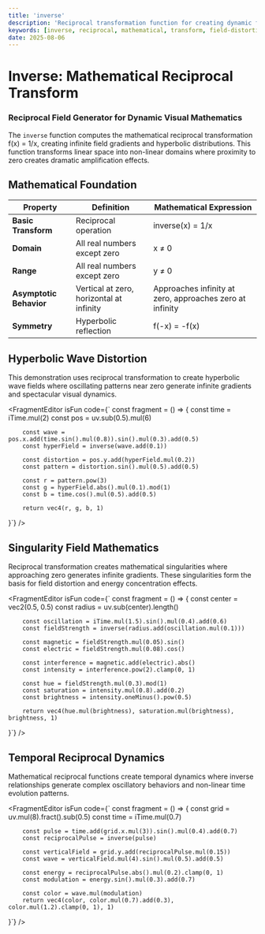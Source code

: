 ```yaml
---
title: 'inverse'
description: 'Reciprocal transformation function for creating dynamic field distortions and mathematical visualization effects'
keywords: [inverse, reciprocal, mathematical, transform, field-distortion, wave-dynamics]
date: 2025-08-06
---
```



# Inverse: Mathematical Reciprocal Transform

### Reciprocal Field Generator for Dynamic Visual Mathematics

The `inverse` function computes the mathematical reciprocal transformation f(x) = 1/x, creating infinite field gradients and hyperbolic distributions. This function transforms linear space into non-linear domains where proximity to zero creates dramatic amplification effects.

## Mathematical Foundation

| Property                | Definition                               | Mathematical Expression                                  |
| ----------------------- | ---------------------------------------- | -------------------------------------------------------- |
| **Basic Transform**     | Reciprocal operation                     | inverse(x) = 1/x                                         |
| **Domain**              | All real numbers except zero             | x ≠ 0                                                    |
| **Range**               | All real numbers except zero             | y ≠ 0                                                    |
| **Asymptotic Behavior** | Vertical at zero, horizontal at infinity | Approaches infinity at zero, approaches zero at infinity |
| **Symmetry**            | Hyperbolic reflection                    | f(-x) = -f(x)                                            |

## Hyperbolic Wave Distortion

This demonstration uses reciprocal transformation to create hyperbolic wave fields where oscillating patterns near zero generate infinite gradients and spectacular visual dynamics.

<FragmentEditor
        isFun
        code={`
const fragment = () => {
        const time = iTime.mul(2)
        const pos = uv.sub(0.5).mul(6)

        const wave = pos.x.add(time.sin().mul(0.8)).sin().mul(0.3).add(0.5)
        const hyperField = inverse(wave.add(0.1))

        const distortion = pos.y.add(hyperField.mul(0.2))
        const pattern = distortion.sin().mul(0.5).add(0.5)

        const r = pattern.pow(3)
        const g = hyperField.abs().mul(0.1).mod(1)
        const b = time.cos().mul(0.5).add(0.5)

        return vec4(r, g, b, 1)

}`}
/>

## Singularity Field Mathematics

Reciprocal transformation creates mathematical singularities where approaching zero generates infinite gradients. These singularities form the basis for field distortion and energy concentration effects.

<FragmentEditor
        isFun
        code={`
const fragment = () => {
        const center = vec2(0.5, 0.5)
        const radius = uv.sub(center).length()

        const oscillation = iTime.mul(1.5).sin().mul(0.4).add(0.6)
        const fieldStrength = inverse(radius.add(oscillation.mul(0.1)))

        const magnetic = fieldStrength.mul(0.05).sin()
        const electric = fieldStrength.mul(0.08).cos()

        const interference = magnetic.add(electric).abs()
        const intensity = interference.pow(2).clamp(0, 1)

        const hue = fieldStrength.mul(0.3).mod(1)
        const saturation = intensity.mul(0.8).add(0.2)
        const brightness = intensity.oneMinus().pow(0.5)

        return vec4(hue.mul(brightness), saturation.mul(brightness), brightness, 1)

}`}
/>

## Temporal Reciprocal Dynamics

Mathematical reciprocal functions create temporal dynamics where inverse relationships generate complex oscillatory behaviors and non-linear time evolution patterns.

<FragmentEditor
        isFun
        code={`
const fragment = () => {
        const grid = uv.mul(8).fract().sub(0.5)
        const time = iTime.mul(0.7)

        const pulse = time.add(grid.x.mul(3)).sin().mul(0.4).add(0.7)
        const reciprocalPulse = inverse(pulse)

        const verticalField = grid.y.add(reciprocalPulse.mul(0.15))
        const wave = verticalField.mul(4).sin().mul(0.5).add(0.5)

        const energy = reciprocalPulse.abs().mul(0.2).clamp(0, 1)
        const modulation = energy.sin().mul(0.3).add(0.7)

        const color = wave.mul(modulation)
        return vec4(color, color.mul(0.7).add(0.3), color.mul(1.2).clamp(0, 1), 1)

}`}
/>

